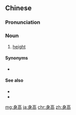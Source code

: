 ==Chinese==
{{zh-forms}}

===Pronunciation===
{{zh-pron
|m=shēngāo
|c=san1 gou1
|mn=sin-ko
|cat=n
}}

===Noun===
{{zh-noun}}

# {{lb|zh|of a person}} [[height]]

====Synonyms====
* {{zh-l|體高}}

====See also====
* {{zh-l|個頭兒}}
* {{zh-l|個子}}

[[mg:身高]]
[[ja:身高]]
[[chr:身高]]
[[zh:身高]]